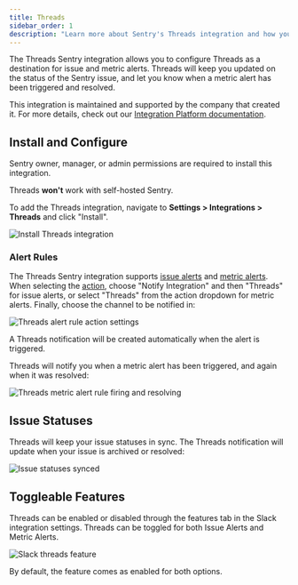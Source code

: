 ```yaml
---
title: Threads
sidebar_order: 1
description: "Learn more about Sentry's Threads integration and how you can effortlessly send alerts from Sentry to Threads."
---
```


The Threads Sentry integration allows you to configure Threads as a destination for issue and metric alerts. Threads will keep you updated on the status of the Sentry issue, and let you know when a metric alert has been triggered and resolved.

This integration is maintained and supported by the company that created it. For more details, check out our [Integration Platform documentation](/organization/integrations/integration-platform/).

## Install and Configure

<Note>

Sentry owner, manager, or admin permissions are required to install this integration.

Threads **won't** work with self-hosted Sentry.

</Note>

To add the Threads integration, navigate to **Settings > Integrations > Threads** and click "Install".

![Install Threads integration](./img/threads-install.png)

### Alert Rules

The Threads Sentry integration supports [issue alerts](/product/alerts/alert-types/#issue-alerts) and [metric alerts](/product/alerts/alert-types/#metric-alerts). When selecting the [action](/product/alerts/create-alerts/issue-alert-config/#then-conditions-actions), choose "Notify Integration" and then "Threads" for issue alerts, or select "Threads" from the action dropdown for metric alerts. Finally, choose the channel to be notified in:

![Threads alert rule action settings](./img/threads-rule.png)

A Threads notification will be created automatically when the alert is triggered.

Threads will notify you when a metric alert has been triggered, and again when it was resolved:

![Threads metric alert rule firing and resolving](./img/threads-metric-alert.png)

## Issue Statuses

Threads will keep your issue statuses in sync. The Threads notification will update when your issue is archived or resolved:

![Issue statuses synced](./img/threads-issue-alert.png)

## Toggleable Features

Threads can be enabled or disabled through the features tab in the Slack integration settings. Threads can be toggled for both Issue Alerts and Metric Alerts.

![Slack threads feature](./img/slack-threads-features.png)

By default, the feature comes as enabled for both options.
